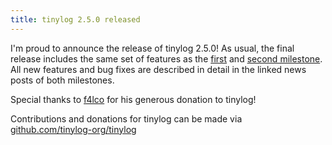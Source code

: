 ```yaml
---
title: tinylog 2.5.0 released
---
```


I'm proud to announce the release of tinylog 2.5.0! As usual, the final release includes the same set of features as the [first](/2022/03/first-milestone-of-tinylog-2.5-is-out/) and [second milestone](/2022/05/second-milestone-of-tinylog-2.5-is-out/). All new features and bug fixes are described in detail in the linked news posts of both milestones.

Special thanks to [f4lco](https://github.com/f4lco) for his generous donation to tinylog!

Contributions and donations for tinylog can be made via [github.com/tinylog-org/tinylog](https://github.com/tinylog-org/tinylog)
